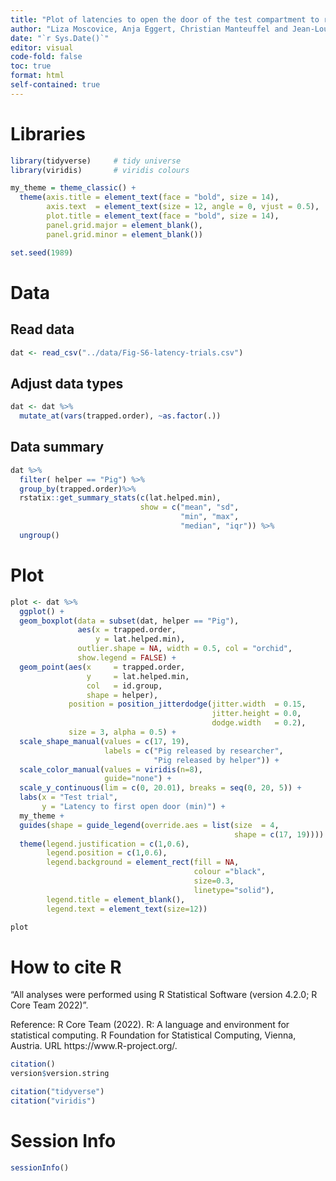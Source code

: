 ```yaml
---
title: "Plot of latencies to open the door of the test compartment to release the trapped pig"
author: "Liza Moscovice, Anja Eggert, Christian Manteuffel and Jean-Loup Rault"
date: "`r Sys.Date()`" 
editor: visual
code-fold: false
toc: true
format: html
self-contained: true
---
```


# Libraries

```r
library(tidyverse)     # tidy universe
library(viridis)       # viridis colours
```

```r
my_theme = theme_classic() +
  theme(axis.title = element_text(face = "bold", size = 14),
        axis.text  = element_text(size = 12, angle = 0, vjust = 0.5),
        plot.title = element_text(face = "bold", size = 14),
        panel.grid.major = element_blank(),
        panel.grid.minor = element_blank())
```

```r
set.seed(1989)
```

# Data

## Read data

```r
dat <- read_csv("../data/Fig-S6-latency-trials.csv")
```

## Adjust data types

```r
dat <- dat %>% 
  mutate_at(vars(trapped.order), ~as.factor(.))
```

## Data summary

```r
dat %>% 
  filter( helper == "Pig") %>% 
  group_by(trapped.order)%>%
  rstatix::get_summary_stats(c(lat.helped.min), 
                             show = c("mean", "sd", 
                                      "min", "max", 
                                      "median", "iqr")) %>% 
  ungroup()
```

# Plot

```r
plot <- dat %>%
  ggplot() +
  geom_boxplot(data = subset(dat, helper == "Pig"),
               aes(x = trapped.order, 
                   y = lat.helped.min),
               outlier.shape = NA, width = 0.5, col = "orchid", 
               show.legend = FALSE) +
  geom_point(aes(x     = trapped.order, 
                 y     = lat.helped.min,
                 col   = id.group,
                 shape = helper),
             position = position_jitterdodge(jitter.width  = 0.15,
                                             jitter.height = 0.0,
                                             dodge.width   = 0.2),
             size = 3, alpha = 0.5) +
  scale_shape_manual(values = c(17, 19),
                     labels = c("Pig released by researcher", 
                                "Pig released by helper")) +
  scale_color_manual(values = viridis(n=8),
                     guide="none") +
  scale_y_continuous(lim = c(0, 20.01), breaks = seq(0, 20, 5)) +
  labs(x = "Test trial",
       y = "Latency to first open door (min)") +
  my_theme +
  guides(shape = guide_legend(override.aes = list(size  = 4,
                                                  shape = c(17, 19)))) +
  theme(legend.justification = c(1,0.6),
        legend.position = c(1,0.6),
        legend.background = element_rect(fill = NA,
                                         colour ="black",
                                         size=0.3,
                                         linetype="solid"),
        legend.title = element_blank(),
        legend.text = element_text(size=12))
```

```r
plot
```

# How to cite R

"All analyses were performed using R Statistical Software (version 4.2.0; R Core Team 2022)".

Reference: R Core Team (2022). R: A language and environment for statistical computing. R Foundation for Statistical Computing, Vienna, Austria. URL https://www.R-project.org/.

```r
citation()
version$version.string
```

```r
citation("tidyverse")
citation("viridis")
```

# Session Info

```r
sessionInfo()
```
